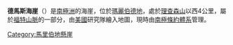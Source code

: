 {{Coord|76|34|S|144|50|W|source:GNIS|display=title}}

'''德馬斯海崖'''（{{lang-en|Demas Bluff}}）是[[南極洲|南極洲]]的海崖，位於[[瑪麗伯德地|瑪麗伯德地]]，處於[[理查森山_(瑪麗伯德地)|理查森山]]以西4公里，屬於[[福特山脈|福特山脈]]的一部分，由[[美國|美國]]研究隊繪入地圖，現時由[[南極條約體系|南極條約體系]]管理。

{{DEFAULTSORT:Demas Bluff}}
[[Category:馬里伯地懸崖|Category:馬里伯地懸崖]]


{{MarieByrdLand-geo-stub}}
